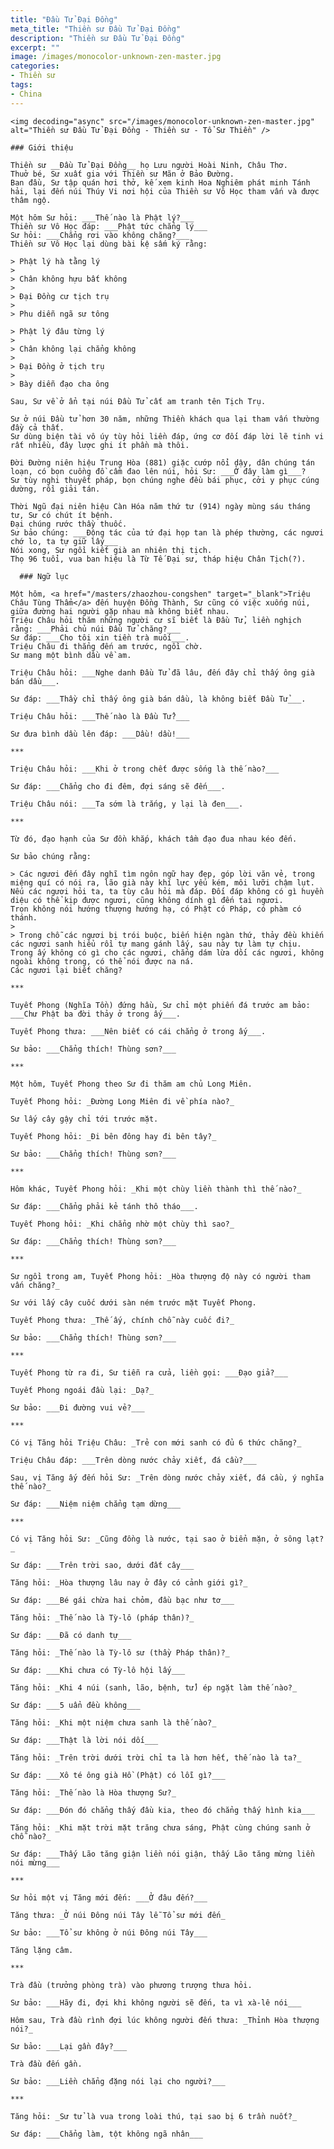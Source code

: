 ```yaml
---
title: "Đầu Tử Đại Đồng"
meta_title: "Thiền sư Đầu Tử Đại Đồng"
description: "Thiền sư Đầu Tử Đại Đồng"
excerpt: ""
image: /images/monocolor-unknown-zen-master.jpg
categories:
- Thiền sư
tags:
- China
---
```


<div className="grid xl:grid-cols-8 lg:grid-cols-8 md:grid-cols-2 sm:grid-cols-2 xs:grid-cols-1 gap-8 bg-body dark:bg-darkmode-body">

  <div className="lg:col-span-3 md:col-span-1">

    <img decoding="async" src="/images/monocolor-unknown-zen-master.jpg" alt="Thiền sư Đầu Tử Đại Đồng - Thiền sư - Tổ Sư Thiền" />

    ### Giới thiệu

    Thiền sư __Đầu Tử Đại Đồng__ họ Lưu người Hoài Ninh, Châu Thơ.
    Thuở bé, Sư xuất gia với Thiền sư Mãn ở Bảo Đường.
    Ban đầu, Sư tập quán hơi thở, kế xem kinh Hoa Nghiêm phát minh Tánh hải, lại đến núi Thúy Vi nơi hội của Thiền sư Vô Học tham vấn và được thâm ngộ.

    Một hôm Sư hỏi: ___Thế nào là Phật lý?___
    Thiền sư Vô Học đáp: ___Phật tức chẳng lý___
    Sư hỏi: ___Chẳng rơi vào không chăng?___
    Thiền sư Vô Học lại dùng bài kệ sấm ký rằng:

    > Phật lý hà tằng lý
    >
    > Chân không hựu bất không
    >
    > Đại Đồng cư tịch trụ
    >
    > Phu diễn ngã sư tông

    > Phật lý đâu từng lý
    >
    > Chân không lại chẳng không
    >
    > Đại Đồng ở tịch trụ
    >
    > Bày diễn đạo cha ông

    Sau, Sư về ở ẩn tại núi Đầu Tử cất am tranh tên Tịch Trụ.

    Sư ở núi Đầu tử hơn 30 năm, những Thiền khách qua lại tham vấn thường đầy cả thất.
    Sư dùng biện tài vô úy tùy hỏi liền đáp, ứng cơ đối đáp lời lẽ tinh vi rất nhiều, đây lược ghi ít phần mà thôi.

    Đời Đường niên hiệu Trung Hòa (881) giặc cướp nổi dậy, dân chúng tán loạn, có bọn cuồng đồ cầm đao lên núi, hỏi Sư: ___Ở đây làm gì___?
    Sư tùy nghi thuyết pháp, bọn chúng nghe đều bái phục, cởi y phục cúng dường, rồi giải tán.

    Thời Ngũ đại niên hiệu Càn Hóa năm thứ tư (914) ngày mùng sáu tháng tư, Sư có chút ít bệnh.
    Đại chúng rước thầy thuốc.
    Sư bảo chúng: ___Động tác của tứ đại họp tan là phép thường, các ngươi chớ lo, ta tự giữ lấy___
    Nói xong, Sư ngồi kiết già an nhiên thị tịch.
    Thọ 96 tuổi, vua ban hiệu là Từ Tế Đại sư, tháp hiệu Chân Tịch(?).

  </div>

  <div className="lg:col-span-5 md:col-span-1">

      ### Ngữ lục

    Một hôm, <a href="/masters/zhaozhou-congshen" target="_blank">Triệu Châu Tùng Thẩm</a> đến huyện Đồng Thành, Sư cũng có việc xuống núi, giữa đường hai người gặp nhau mà không biết nhau.
    Triệu Châu hỏi thăm những người cư sĩ biết là Đầu Tử, liền nghịch rằng: ___Phải chủ núi Đầu Tử chăng?___
    Sư đáp: ___Cho tôi xin tiền trà muối___.
    Triệu Châu đi thẳng đến am trước, ngồi chờ.
    Sư mang một bình dầu về am.

    Triệu Châu hỏi: ___Nghe danh Đầu Tử đã lâu, đến đây chỉ thấy ông già bán dầu___.

    Sư đáp: ___Thầy chỉ thấy ông già bán dầu, là không biết Đầu Tử___.

    Triệu Châu hỏi: ___Thế nào là Đầu Tử?___

    Sư đưa bình dầu lên đáp: ___Dầu! dầu!___

    ***

    Triệu Châu hỏi: ___Khi ở trong chết được sống là thế nào?___

    Sư đáp: ___Chẳng cho đi đêm, đợi sáng sẽ đến___.

    Triệu Châu nói: ___Ta sớm là trắng, y lại là đen___.

    ***

    Từ đó, đạo hạnh của Sư đồn khắp, khách tầm đạo đua nhau kéo đến.

    Sư bảo chúng rằng:

    > Các ngươi đến đây nghĩ tìm ngôn ngữ hay đẹp, góp lời văn vẻ, trong miệng quí có nói ra, lão già này khí lực yếu kém, môi lưỡi chậm lụt.
    Nếu các ngươi hỏi ta, ta tùy câu hỏi mà đáp. Đối đáp không có gì huyền diệu có thể kịp được ngươi, cũng không dính gì đến tai ngươi.
    Trọn không nói hướng thượng hướng hạ, có Phật có Pháp, có phàm có thánh.
    >
    > Trong chỗ các ngươi bị trói buộc, biến hiện ngàn thứ, thảy đều khiến các ngươi sanh hiểu rồi tự mang gánh lấy, sau này tự làm tự chịu.
    Trong ấy không có gì cho các ngươi, chẳng dám lừa dối các ngươi, không ngoài không trong, có thể nói được na ná.
    Các ngươi lại biết chăng?

    ***

    Tuyết Phong (Nghĩa Tồn) đứng hầu, Sư chỉ một phiến đá trước am bảo: ___Chư Phật ba đời thảy ở trong ấy___.

    Tuyết Phong thưa: ___Nên biết có cái chẳng ở trong ấy___.

    Sư bảo: ___Chẳng thích! Thùng sơn?___

    ***

    Một hôm, Tuyết Phong theo Sư đi thăm am chủ Long Miên.

    Tuyết Phong hỏi: _Đường Long Miên đi về phía nào?_

    Sư lấy cây gậy chỉ tới trước mặt.

    Tuyết Phong hỏi: _Đi bên đông hay đi bên tây?_

    Sư bảo: ___Chẳng thích! Thùng sơn?___

    ***

    Hôm khác, Tuyết Phong hỏi: _Khi một chùy liền thành thì thế nào?_

    Sư đáp: ___Chẳng phải kẻ tánh thô tháo___.

    Tuyết Phong hỏi: _Khi chẳng nhờ một chùy thì sao?_

    Sư đáp: ___Chẳng thích! Thùng sơn?___

    ***

    Sư ngồi trong am, Tuyết Phong hỏi: _Hòa thượng độ này có người tham vấn chăng?_

    Sư với lấy cây cuốc dưới sàn ném trước mặt Tuyết Phong.

    Tuyết Phong thưa: _Thế ấy, chính chỗ này cuốc đi?_

    Sư bảo: ___Chẳng thích! Thùng sơn?___

    ***

    Tuyết Phong từ ra đi, Sư tiễn ra cửa, liền gọi: ___Đạo giả?___

    Tuyết Phong ngoái đầu lại: _Dạ?_

    Sư bảo: ___Đi đường vui vẻ?___

    ***

    Có vị Tăng hỏi Triệu Châu: _Trẻ con mới sanh có đủ 6 thức chăng?_

    Triệu Châu đáp: ___Trên dòng nước chảy xiết, đá cầu?___

    Sau, vị Tăng ấy đến hỏi Sư: _Trên dòng nước chảy xiết, đá cầu, ý nghĩa thế nào?_

    Sư đáp: ___Niệm niệm chẳng tạm dừng___

    ***

    Có vị Tăng hỏi Sư: _Cũng đồng là nước, tại sao ở biển mặn, ở sông lạt?_

    Sư đáp: ___Trên trời sao, dưới đất cây___

    Tăng hỏi: _Hòa thượng lâu nay ở đây có cảnh giới gì?_

    Sư đáp: ___Bé gái chừa hai chỏm, đầu bạc như tơ___

    Tăng hỏi: _Thế nào là Tỳ-lô (pháp thân)?_

    Sư đáp: ___Đã có danh tự___

    Tăng hỏi: _Thế nào là Tỳ-lô sư (thầy Pháp thân)?_

    Sư đáp: ___Khi chưa có Tỳ-lô hội lấy___

    Tăng hỏi: _Khi 4 núi (sanh, lão, bệnh, tử) ép ngặt làm thế nào?_

    Sư đáp: ___5 uẩn đều không___

    Tăng hỏi: _Khi một niệm chưa sanh là thế nào?_

    Sư đáp: ___Thật là lời nói dối___

    Tăng hỏi: _Trên trời dưới trời chỉ ta là hơn hết, thế nào là ta?_

    Sư đáp: ___Xô té ông già Hồ (Phật) có lỗi gì?___

    Tăng hỏi: _Thế nào là Hòa thượng Sư?_

    Sư đáp: ___Đón đó chẳng thấy đầu kia, theo đó chẳng thấy hình kia___

    Tăng hỏi: _Khi mặt trời mặt trăng chưa sáng, Phật cùng chúng sanh ở chỗ nào?_

    Sư đáp: ___Thấy Lão tăng giận liền nói giận, thấy Lão tăng mừng liền nói mừng___

    ***

    Sư hỏi một vị Tăng mới đến: ___Ở đâu đến?___

    Tăng thưa: _Ở núi Đông núi Tây lễ Tổ sư mới đến_

    Sư bảo: ___Tổ sư không ở núi Đông núi Tây___

    Tăng lặng câm.

    ***

    Trà đầu (trưởng phòng trà) vào phương trượng thưa hỏi.

    Sư bảo: ___Hãy đi, đợi khi không người sẽ đến, ta vì xà-lê nói___

    Hôm sau, Trà đầu rình đợi lúc không người đến thưa: _Thỉnh Hòa thượng nói?_

    Sư bảo: ___Lại gần đây?___

    Trà đầu đến gần.

    Sư bảo: ___Liền chẳng đặng nói lại cho người?___

    ***

    Tăng hỏi: _Sư tử là vua trong loài thú, tại sao bị 6 trần nuốt?_

    Sư đáp: ___Chẳng làm, tột không ngã nhân___

  </div>

</div>
